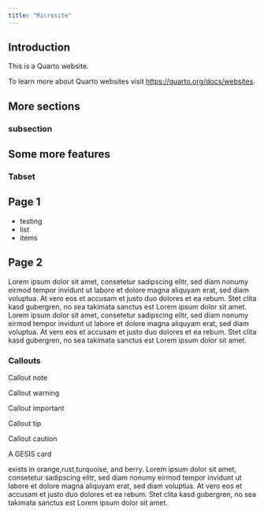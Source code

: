 ```yaml
---
title: "Microsite"
---
```


## Introduction

This is a Quarto website.

To learn more about Quarto websites visit <https://quarto.org/docs/websites>.

## More sections

### subsection

## Some more features

### Tabset

::: {.panel-tabset}

## Page 1

- testing
- list
- items

## Page 2

Lorem ipsum dolor sit amet, consetetur sadipscing elitr, sed diam nonumy eirmod tempor invidunt ut labore et dolore magna aliquyam erat, sed diam voluptua. At vero eos et accusam et justo duo dolores et ea rebum. Stet clita kasd gubergren, no sea takimata sanctus est Lorem ipsum dolor sit amet. Lorem ipsum dolor sit amet, consetetur sadipscing elitr, sed diam nonumy eirmod tempor invidunt ut labore et dolore magna aliquyam erat, sed diam voluptua. At vero eos et accusam et justo duo dolores et ea rebum. Stet clita kasd gubergren, no sea takimata sanctus est Lorem ipsum dolor sit amet.

:::

### Callouts

::: {.callout-note}
Callout note
:::

::: {.callout-warning}
Callout warning
:::

::: {.callout-important}
Callout important
:::

::: {.callout-tip}
Callout tip
:::

::: {.callout-caution}
Callout caution
:::

:::{.gesis-card-orange}
:::{.card-header}
A GESIS card
:::
exists in orange,rust,turquoise, and berry. 
Lorem ipsum dolor sit amet, consetetur sadipscing elitr, sed diam nonumy eirmod tempor invidunt ut labore et dolore magna aliquyam erat, sed diam voluptua. At vero eos et accusam et justo duo dolores et ea rebum. Stet clita kasd gubergren, no sea takimata sanctus est Lorem ipsum dolor sit amet.
:::

